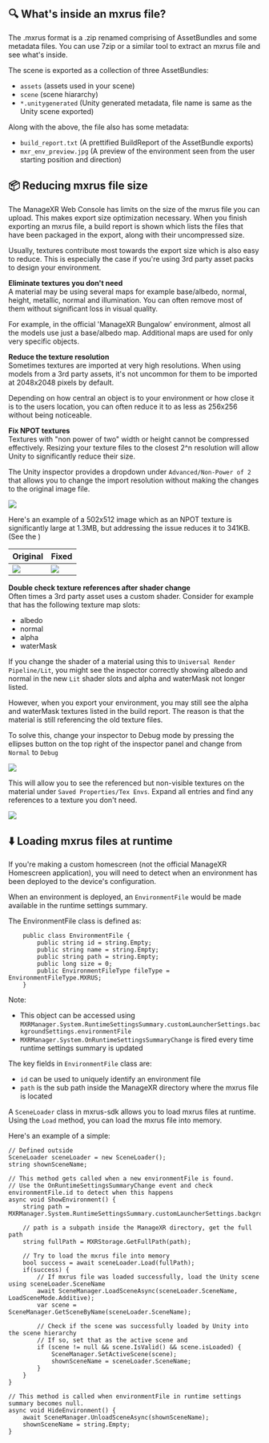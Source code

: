 ## 🔍 What's inside an mxrus file?
The .mxrus format is a .zip renamed comprising of AssetBundles and some metadata files. You can use 7zip or a similar tool to extract an mxrus 
file and see what's inside.

The scene is exported as a collection of three AssetBundles:
* `assets` (assets used in your scene)
* `scene` (scene hiararchy)
* `*.unitygenerated` (Unity generated metadata, file name is same as the Unity scene exported)

Along with the above, the file also has some metadata:
* `build_report.txt` (A prettified BuildReport of the AssetBundle exports)
* `mxr_env_preview.jpg` (A preview of the environment seen from the user starting position and direction)

## 📦 Reducing mxrus file size  
The ManageXR Web Console has limits on the size of the mxrus file you can upload. This makes export size optimization necessary. When you finish
exporting an mxrus file, a build report is shown which lists the files that have been packaged in the export, along with their uncompressed size.

Usually, textures contribute most towards the export size which is also easy to reduce. This is especially the case if you're using 3rd party asset packs 
to design your environment.

__Eliminate textures you don't need__  
A material may be using several maps for example base/albedo, normal, height, metallic, normal and illumination. You can often remove most of them 
without significant loss in visual quality. 

For example, in the official 'ManageXR Bungalow' environment, almost all the models use just a base/albedo map. Additional maps are used for only very specific objects.

__Reduce the texture resolution__  
Sometimes textures are imported at very high resolutions. When using models from a 3rd party assets, it's not uncommon for them to be imported at 2048x2048 
pixels by default.  

Depending on how central an object is to your environment  or how close it is to the users location, you can often reduce it to as less as 256x256 
without being noticeable.

__Fix NPOT textures__  
Textures with "non power of two" width or height cannot be compressed effectively. Resizing your texture files to the closest 2^n resolution will allow 
Unity to significantly reduce their size. 

The Unity inspector provides a dropdown under `Advanced/Non-Power of 2` that allows you to change the import resolution without making the changes to the original image file.

![](npot-dropdown.png)

Here's an example of a 502x512 image which as an NPOT texture is significantly large at 1.3MB, but addressing the issue reduces it to 341KB. 
(See the )

|Original|Fixed|
|-|-|
|![](npot-uncompressed.png)|![](npot-compressed.png)|


__Double check texture references after shader change__  
Often times a 3rd party asset uses a custom shader. Consider for example that has the following texture map slots:
* albedo
* normal
* alpha
* waterMask

If you change the shader of a material using this to `Universal Render Pipeline/Lit`, you might see the inspector correctly showing
albedo and normal in the new `Lit` shader slots and alpha and waterMask not longer listed.

However, when you export your environment, you may still see the alpha and waterMask textures listed in the build report. The reason is that 
the material is still referencing the old texture files.  

To solve this, change your inspector to Debug mode by pressing the ellipses button on the top right of the inspector panel and change from `Normal` to `Debug`

![](inspector-debug-mode.png)

This will allow you to see the referenced but non-visible textures on the material under `Saved Properties/Tex Envs`. Expand all entries and find 
any references to a texture you don't need.

![](material-inspector-debug-mode.png)

## ⬇️ Loading mxrus files at runtime
If you're making a custom homescreen (not the official ManageXR Homescreen application), you will need to detect when an environment has been deployed to the device's configuration.

When an environment is deployed, an `EnvironmentFile` would be made available in the runtime settings summary. 

The EnvironmentFile class is defined as:
```
    public class EnvironmentFile {
        public string id = string.Empty;
        public string name = string.Empty;
        public string path = string.Empty;
        public long size = 0;
        public EnvironmentFileType fileType = EnvironmentFileType.MXRUS;
    }
```

Note:
* This object can be accessed using `MXRManager.System.RuntimeSettingsSummary.customLauncherSettings.backgroundSettings.environmentFile`
* `MXRManager.System.OnRuntimeSettingsSummaryChange` is fired every time runtime settings summary is updated

The key fields in `EnvironmentFile` class are:
- `id` can be used to uniquely identify an environment file
- `path` is the sub path inside the ManageXR directory where the mxrus file is located

A `SceneLoader` class in mxrus-sdk allows you to load mxrus files at runtime. Using the `Load` method, you can load the mxrus file into memory.

Here's an example of a simple:

```
// Defined outside
SceneLoader sceneLoader = new SceneLoader();
string shownSceneName;

// This method gets called when a new environmentFile is found. 
// Use the OnRuntimeSettingsSummaryChange event and check environmentFile.id to detect when this happens
async void ShowEnvironment() {
    string path = MXRManager.System.RuntimeSettingsSummary.customLauncherSettings.backgroundSettings.environmentFile.path;

    // path is a subpath inside the ManageXR directory, get the full path
    string fullPath = MXRStorage.GetFullPath(path);

    // Try to load the mxrus file into memory
    bool success = await sceneLoader.Load(fullPath);
    if(success) {
        // If mxrus file was loaded successfully, load the Unity scene using sceneLoader.SceneName
        await SceneManager.LoadSceneAsync(sceneLoader.SceneName, LoadSceneMode.Additive);
        var scene = SceneManager.GetSceneByName(sceneLoader.SceneName);

        // Check if the scene was successfully loaded by Unity into the scene hierarchy
        // If so, set that as the active scene and 
        if (scene != null && scene.IsValid() && scene.isLoaded) {
            SceneManager.SetActiveScene(scene);
            shownSceneName = sceneLoader.SceneName;
        }
    }
}

// This method is called when environmentFile in runtime settings summary becomes null.
async void HideEnvironment() {
    await SceneManager.UnloadSceneAsync(shownSceneName);
    shownSceneName = string.Empty;
}
```